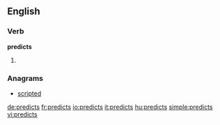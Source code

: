 ==English==

===Verb===
'''predicts'''

# {{third-person singular of|predict}}

===Anagrams===
* [[scripted#English|scripted]]

[[de:predicts]]
[[fr:predicts]]
[[io:predicts]]
[[it:predicts]]
[[hu:predicts]]
[[simple:predicts]]
[[vi:predicts]]